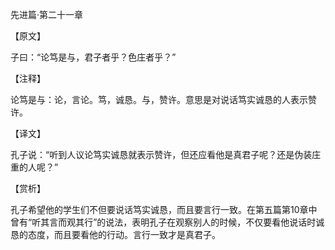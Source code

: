 

先进篇·第二十一章

【原文】

子曰：“论笃是与，君子者乎？色庄者乎？”

【注释】

论笃是与：论，言论。笃，诚恳。与，赞许。意思是对说话笃实诚恳的人表示赞许。

【译文】

孔子说：“听到人议论笃实诚恳就表示赞许，但还应看他是真君子呢？还是伪装庄重的人呢？”

【赏析】

孔子希望他的学生们不但要说话笃实诚恳，而且要言行一致。在第五篇第10章中曾有“听其言而观其行”的说法，表明孔子在观察别人的时候，不仅要看他说话时诚恳的态度，而且要看他的行动。言行一致才是真君子。

